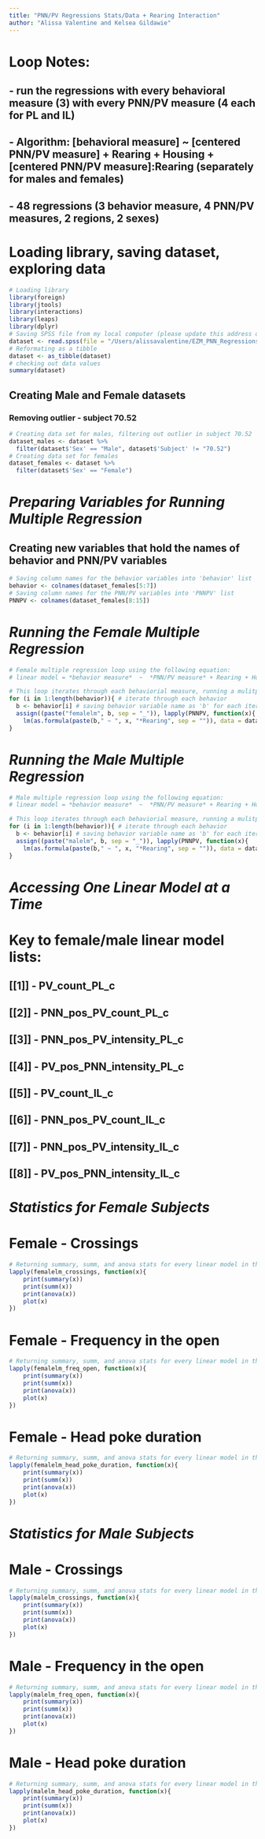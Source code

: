 ---
title: "PNN/PV Regressions Stats/Data + Rearing Interaction"
author: "Alissa Valentine and Kelsea Gildawie"
---
# Loop Notes:
## - run the regressions with every behavioral measure (3) with every PNN/PV measure (4 each for PL and IL)
## - Algorithm: [behavioral measure] ~ [centered PNN/PV measure] + Rearing + Housing + [centered PNN/PV measure]:Rearing (separately for males and females)
## - 48 regressions (3 behavior measure, 4 PNN/PV measures, 2 regions, 2 sexes)

# Loading library, saving dataset, exploring data
```{r}
# Loading library
library(foreign)
library(jtools)
library(interactions)
library(leaps)
library(dplyr)
# Saving SPSS file from my local computer (please update this address depending on where you save this file)
dataset <- read.spss(file = "/Users/alissavalentine/EZM_PNN_Regressions_min2.sav", to.data.frame=TRUE)
# Reformating as a tibble
dataset <- as_tibble(dataset)
# checking out data values
summary(dataset)
```

## Creating Male and Female datasets
### Removing outlier - subject 70.52
```{r}
# Creating data set for males, filtering out outlier in subject 70.52
dataset_males <- dataset %>%
  filter(dataset$'Sex' == "Male", dataset$'Subject' != "70.52")
# Creating data set for females
dataset_females <- dataset %>%
  filter(dataset$'Sex' == "Female")
```

# *Preparing Variables for Running Multiple Regression*

## Creating new variables that hold the names of behavior and PNN/PV variables
```{r}
# Saving column names for the behavior variables into 'behavior' list
behavior <- colnames(dataset_females[5:7])
# Saving column names for the PNN/PV variables into 'PNNPV' list
PNNPV <- colnames(dataset_females[8:15])
```

# *Running the Female Multiple Regression*

```{r}
# Female multiple regression loop using the following equation:
# linear model = *behavior measure*  ~  *PNN/PV measure* + Rearing + Housing + *PNN/PV measure*:Rearing

# This loop iterates through each behaviorial measure, running a mulitple linear regression with behavioral variable as DV, and each PNN/PV variable as the IV being iterated through the regression for each behavior variable (i.e. 3 behaviors x 8 PNN/PV variables = 24 regressions)
for (i in 1:length(behavior)){ # iterate through each behavior
  b <- behavior[i] # saving behavior variable name as 'b' for each iteration
  assign((paste("femalelm", b, sep = "_")), lapply(PNNPV, function(x){
    lm(as.formula(paste(b," ~ ", x, "*Rearing", sep = "")), data = dataset_females)})) # assigning the results from the multiple linear regression (where PNN/PV variables are iterating) to a list named 'femalelm' + name of behavioral measure
}
```

# *Running the Male Multiple Regression*

```{r}
# Male multiple regression loop using the following equation:
# linear model = *behavior measure*  ~  *PNN/PV measure* + Rearing + Housing + *PNN/PV measure*:Rearing

# This loop iterates through each behaviorial measure, running a mulitple linear regression with behavioral variable as DV, and each PNN/PV variable as the IV being iterated through the regression for each behavior variable (i.e. 3 behaviors x 8 PNN/PV variables = 24 regressions)
for (i in 1:length(behavior)){ # iterate through each behavior
  b <- behavior[i] # saving behavior variable name as 'b' for each iteration
  assign((paste("malelm", b, sep = "_")), lapply(PNNPV, function(x){
    lm(as.formula(paste(b," ~ ", x, "*Rearing", sep = "")), data = dataset_males)})) # assigning the results from the multiple linear regression (where PNN/PV variables are iterating) to a list named 'malelm' + name of behavioral measure
}
```

# *Accessing One Linear Model at a Time*

# Key to female/male linear model lists:
## [[1]] - PV_count_PL_c
## [[2]] - PNN_pos_PV_count_PL_c
## [[3]] - PNN_pos_PV_intensity_PL_c
## [[4]] - PV_pos_PNN_intensity_PL_c
## [[5]] - PV_count_IL_c
## [[6]] - PNN_pos_PV_count_IL_c
## [[7]] - PNN_pos_PV_intensity_IL_c
## [[8]] - PV_pos_PNN_intensity_IL_c

# *Statistics for Female Subjects*

# Female - Crossings
```{r}
# Returning summary, summ, and anova stats for every linear model in the femalelm_crossings list
lapply(femalelm_crossings, function(x){
    print(summary(x))
    print(summ(x))
    print(anova(x))
    plot(x)
})
```

# Female - Frequency in the open
```{r}
# Returning summary, summ, and anova stats for every linear model in the femalelm_freq_open list
lapply(femalelm_freq_open, function(x){
    print(summary(x))
    print(summ(x))
    print(anova(x))
    plot(x)
})
```

# Female - Head poke duration
```{r}
# Returning summary, summ, and anova stats for every linear model in the femalelm_head_poke_duration list
lapply(femalelm_head_poke_duration, function(x){
    print(summary(x))
    print(summ(x))
    print(anova(x))
    plot(x)
})
```

# *Statistics for Male Subjects*

# Male - Crossings
```{r}
# Returning summary, summ, and anova stats for every linear model in the malelm_crossings list
lapply(malelm_crossings, function(x){
    print(summary(x))
    print(summ(x))
    print(anova(x))
    plot(x)
})
```

# Male - Frequency in the open
```{r}
# Returning summary, summ, and anova stats for every linear model in the malelm_freq_open list
lapply(malelm_freq_open, function(x){
    print(summary(x))
    print(summ(x))
    print(anova(x))
    plot(x)
})
```

# Male - Head poke duration
```{r}
# Returning summary, summ, and anova stats for every linear model in the malelm_head_poke_duration list
lapply(malelm_head_poke_duration, function(x){
    print(summary(x))
    print(summ(x))
    print(anova(x))
    plot(x)
})
```